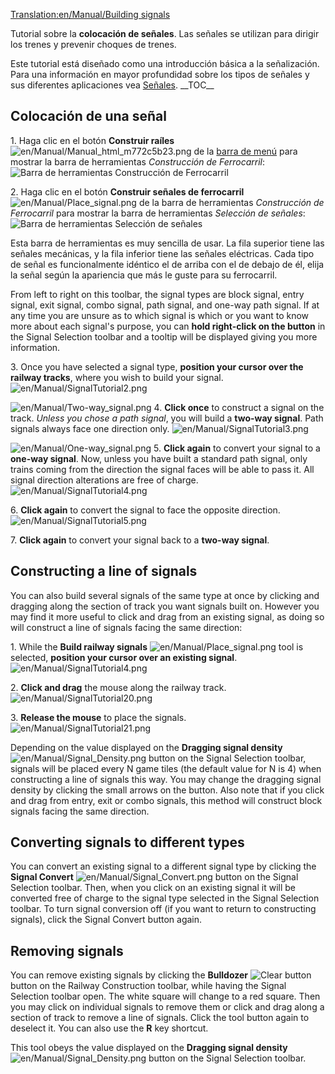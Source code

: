 [[Translation:en/Manual/Building signals]]
{{en/Translation (es)|origen=Building signals}}

{{es/Manual/Tutorial/Tutorial}}

Tutorial sobre la '''colocación de señales'''. Las señales se utilizan para dirigir los trenes y prevenir choques de trenes.

Este tutorial está diseñado como una introducción básica a la señalización. Para una información en mayor profundidad sobre los tipos de señales y sus diferentes aplicaciones vea [[es/Manual/Señales|Señales]].
__TOC__

== Colocación de una señal ==

1. Haga clic en el botón '''Construir raíles''' [[File:en/Manual/Manual html m772c5b23.png]] de la [[en/Es/Interfaz del juego#barra-de-menu|barra de menú]] para mostrar la barra de herramientas ''Construcción de Ferrocarril'':
[[File:en/Manual/Railroad Construction.png|none|frame|Barra de herramientas Construcción de Ferrocarril]]

2. Haga clic en el botón '''Construir señales de ferrocarril''' [[File:en/Manual/Place signal.png]] de la barra de herramientas ''Construcción de Ferrocarril'' para mostrar la barra de herramientas ''Selección de señales'':
[[File:en/Manual/Signal Selection.png|none|frame|Barra de herramientas Selección de señales]]

Esta barra de herramientas es muy sencilla de usar. La fila superior tiene las señales mecánicas, y la fila inferior tiene las señales eléctricas. Cada tipo de señal es funcionalmente idéntico el de arriba con el de debajo de él, elija la señal según la apariencia que más le guste para su ferrocarril.

{{en/Pending translation (es)}}

From left to right on this toolbar, the signal types are block signal, entry signal, exit signal, combo signal, path signal, and one-way path signal. If at any time you are unsure as to which signal is which or you want to know more about each signal's purpose, you can '''hold right-click on the button''' in the Signal Selection toolbar and a tooltip will be displayed giving you more information.

3. Once you have selected a signal type, '''position your cursor over the railway tracks''', where you wish to build your signal.
[[File:en/Manual/SignalTutorial2.png|none|frame]]

[[File:en/Manual/Two-way signal.png|frame|right]]
4. '''Click once''' to construct a signal on the track. ''Unless you chose a path signal'', you will build a '''two-way signal'''. Path signals always face one direction only.
[[File:en/Manual/SignalTutorial3.png|none|frame]]

[[File:en/Manual/One-way signal.png|frame|right]]
5. '''Click again''' to convert your signal to a '''one-way signal'''. Now, unless you have built a standard path signal, only trains coming from the direction the signal faces will be able to pass it. All signal direction alterations are free of charge.
[[File:en/Manual/SignalTutorial4.png|none|frame]]

6. '''Click again''' to convert the signal to face the opposite direction.
[[File:en/Manual/SignalTutorial5.png|none|frame]]

7. '''Click again''' to convert your signal back to a '''two-way signal'''.

== Constructing a line of signals ==

You can also build several signals of the same type at once by clicking and dragging along the section of track you want signals built on. However you may find it more useful to click and drag from an existing signal, as doing so will construct a line of signals facing the same direction:

1. While the '''Build railway signals''' [[File:en/Manual/Place signal.png]] tool is selected, '''position your cursor over an existing signal'''.
[[File:en/Manual/SignalTutorial4.png|none|frame]]

2. '''Click and drag''' the mouse along the railway track.
[[File:en/Manual/SignalTutorial20.png|none|frame]]

3. '''Release the mouse''' to place the signals.
[[File:en/Manual/SignalTutorial21.png|none|frame]]

Depending on the value displayed on the '''Dragging signal density''' [[File:en/Manual/Signal Density.png]] button on the Signal Selection toolbar, signals will be placed every N game tiles (the default value for N is 4) when constructing a line of signals this way. You may change the dragging signal density by clicking the small arrows on the button. Also note that if you click and drag from entry, exit or combo signals, this method will construct block signals facing the same direction.

== Converting signals to different types ==

You can convert an existing signal to a different signal type by clicking the '''Signal Convert''' [[File:en/Manual/Signal Convert.png]] button on the Signal Selection toolbar. Then, when you click on an existing signal it will be converted free of charge to the signal type selected in the Signal Selection toolbar. To turn signal conversion off (if you want to return to constructing signals), click the Signal Convert button again.

== Removing signals ==

You can remove existing signals by clicking the '''Bulldozer''' [[File:en/Manual/Toggle clear active.png|Clear button]] button on the Railway Construction toolbar, while having the Signal Selection toolbar open. The white square will change to a red square. Then you may click on individual signals to remove them or click and drag along a section of track to remove a line of signals. Click the tool button again to deselect it. You can also use the '''R''' key shortcut.

This tool obeys the value displayed on the '''Dragging signal density'''[[File:en/Manual/Signal Density.png]] button on the Signal Selection toolbar.
